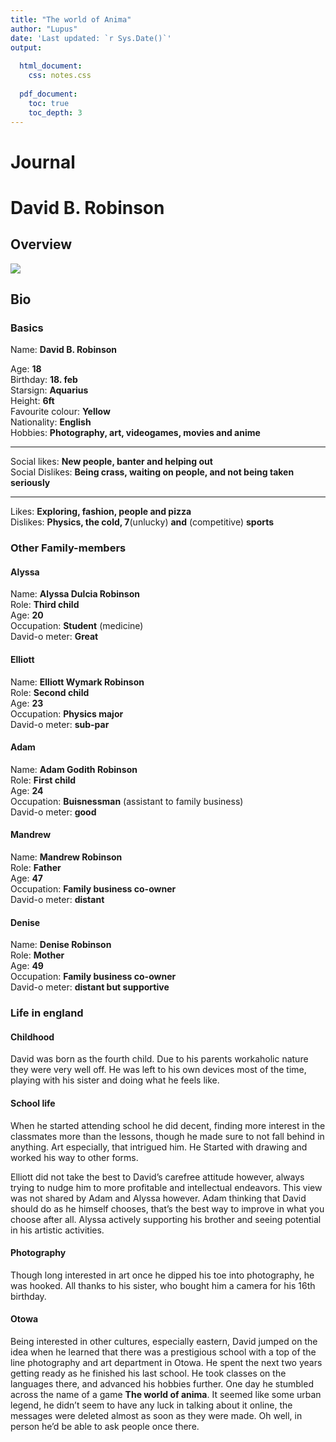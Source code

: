 ```yaml
---
title: "The world of Anima"
author: "Lupus"
date: 'Last updated: `r Sys.Date()`'
output:
  
  html_document: 
    css: notes.css
   
  pdf_document: 
    toc: true
    toc_depth: 3
---
```


# Journal 

# David B. Robinson { .tabset .tabset-fade .tabset-pills}

## Overview {.old .token}

![](Anima/David.png){ .token }



## Bio {.old}

### Basics {.gridbook .threeQuartersSize .textLarge }

Name: **David B. Robinson**

Age: **18**  
Birthday: **18. feb**  
Starsign: **Aquarius**  
Height: **6ft**  
Favourite colour: **Yellow**  
Nationality: **English**  
Hobbies: **Photography, art, videogames, movies and anime**  

***

Social likes: **New people, banter and helping out**  
Social Dislikes: **Being crass, waiting on people, and not being taken seriously**  

*** 

Likes: **Exploring, fashion, people and pizza**  
Dislikes: **Physics, the cold, 7**(unlucky) **and** (competitive) **sports**

### Other Family-members {  .tabset .halfSize  .cardOnHover}

#### Alyssa {.textNormal .gridbook}

Name: **Alyssa Dulcia Robinson**  
Role: **Third child**  
Age: **20**  
Occupation: **Student** (medicine)  
David-o meter: **Great**  

#### Elliott {.textNormal .gridbook}

Name: **Elliott Wymark Robinson**  
Role: **Second child**  
Age: **23**  
Occupation: **Physics major**  
David-o meter: **sub-par**

#### Adam {.textNormal .gridbook}

Name: **Adam Godith Robinson**  
Role: **First child**  
Age: **24**  
Occupation: **Buisnessman** (assistant to family business)  
David-o meter: **good**


#### Mandrew {.textNormal .gridbook}

Name: **Mandrew Robinson**  
Role: **Father**  
Age: **47**  
Occupation: **Family business co-owner**  
David-o meter: **distant**

#### Denise {.textNormal .gridbook}

Name: **Denise Robinson**  
Role: **Mother**  
Age: **49**  
Occupation: **Family business co-owner**  
David-o meter: **distant but supportive**




### Life in england {.justify}

#### Childhood

David was born as the fourth child. Due to his parents workaholic nature they were very well off. He was left to his own devices most of the time, playing with his sister and doing what he feels like.   

#### School life

When he started attending school he did decent, finding more interest in the classmates more than the lessons, though he made sure to not fall behind in anything. Art especially, that intrigued him. He Started with drawing and worked his way to other forms.

Elliott did not take the best to David's carefree attitude however, always trying to nudge him to more profitable and intellectual endeavors. This view was not shared by Adam and Alyssa however. Adam thinking that David should do as he himself chooses, that's the best way to improve in what you choose after all. Alyssa actively supporting his brother and seeing potential in his artistic activities.

#### Photography 

Though long interested in art once he dipped his toe into photography, he was hooked. All thanks to his sister, who bought him a camera for his 16th birthday.  

#### Otowa

Being interested in other cultures, especially eastern, David jumped on the idea when he learned that there was a prestigious school with a top of the line photography and art department in Otowa. He spent the next two years getting ready as he finished his last school. He took classes on the languages there, and advanced his hobbies further. One day he stumbled across the name of a game **The world of anima**. It seemed like some urban legend, he didn't seem to have any luck in talking about it online, the messages were deleted almost as soon as they were made. Oh well, in person he'd be able to ask people once there.










